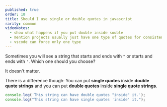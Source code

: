 ```yaml
---
published: true
order: 10
title: Should I use single or double quotes in javascript
rarity: common
videoNotes:
  - show what happens if you put double inside souble
  - mention projects usually just have one type of quotes for consistency
  - vscode can force only one type
---
```


Sometimes you will see a string that starts and ends with `"` or starts and ends with `'`. Which one should you choose?

It doesn't matter.

There is a difference though: You can put **single quotes** inside **double quote strings** and you can put **double quotes** inside **single quote strings**.

```javascript
console.log('This string can have double quotes "inside" it.');
console.log("This string can have single quotes 'inside' it.");
```

